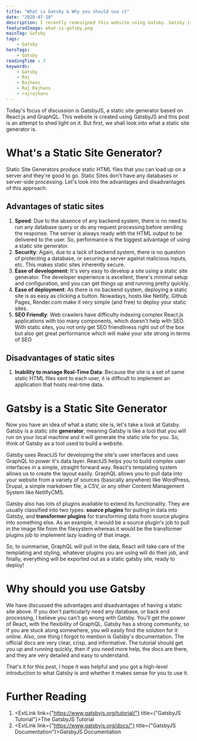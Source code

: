 ```yaml
---
title: "What is Gatsby & Why you should use it"
date: "2020-07-10"
description: I recently redesigned this website using Gatsby. Gatsby is a static site generator based on ReactJS which you can use to make blazing fast websites like this one. Read on to find out more.
featuredImage: what-is-gatsby.png
mainTag: Gatsby
tags:
    - Gatsby
heroTags:
    - Gatsby
readingTime : 3
keywords:
    - Gatsby
    - Raj
    - Rajhans
    - Raj Rajhans
    - rajrajhans
---
```

Today's focus of discussion is GatsbyJS, a static site generator based on React.js and GraphQL. This website is created using GatsbyJS and this post is an attempt to shed light on it. But first, we shall look into what a static site generator is.

# What's a Static Site Generator?
Static Site Generators produce static HTML files that you can load up on a server and they're good to go. Static Sites don't have any databases or server-side processing. Let's look into the advantages and disadvantages of this approach:
## Advantages of static sites
1. <strong>Speed</strong>: Due to the absence of any backend system, there is no need to run any database query or do any request processing before sending the response. The server is always ready with the HTML output to be delivered to the user. So, performance is the biggest advantage of using a static site generator.
2. <strong>Security</strong>: Again, due to a lack of backend system, there is no question of protecting a database, or securing a server against malicious inputs, etc. This makes static sites inherently secure.
3. <strong>Ease of development</strong>: It's very easy to develop a site using a static site generator. The developer experience is excellent, there's minimal setup and configuration, and you can get things up and running pretty quickly.
4. <strong>Ease of deployment</strong>: As there is no backend system, deploying a static site is as easy as clicking a button. Nowadays, hosts like Netlify, Github Pages, Render.com make it very simple (and free) to deploy your static sites.
5. <strong>SEO Friendly</strong>: Web crawlers have difficulty indexing complex React.js applications with too many components, which doesn't help with SEO. With static sites, you not only get SEO friendliness right out of the box but also get great performance which will make your site strong in terms of SEO
## Disadvantages of static sites
1. <strong>Inability to manage Real-Time Data</strong>: Because the site is a set of same static HTML files sent to each user, it is difficult to implement an application that hosts real-time data.

# Gatsby is a Static Site Generator

Now you have an idea of what a static site is, let's take a look at Gatsby. Gatsby is a static site <strong>generator</strong>, meaning Gatsby is like a tool that you will run on your local machine and it will generate the static site for you. So, think of Gatsby as a tool used to build a website.

Gatsby uses ReactJS for developing the site's user interfaces and uses GraphQL to power it's data layer. ReactJS helps you to build complex user interfaces in a simple, straight forward way. React's templating system allows us to create the layout easily. GraphQL allows you to pull data into your website from a variety of sources (basically anywhere) like WordPress, Drupal, a simple markdown file, a CSV, or any other Content Management System like NetlifyCMS.

Gatsby also has lots of plugins available to extend its functionality. They are usually classified into two types: <strong>source plugins</strong> for pulling in data into Gatsby, and <strong>transformer plugins</strong> for transforming data from source plugins into something else. As an example, it would be a source plugin's job to pull in the image file from the filesystem whereas it would be the transformer plugins job to implement lazy loading of that image.

So, to summarise, GraphQL will pull in the data, React will take care of the templating and styling, whatever plugins you are using will do their job, and finally, everything will be exported out as a static gatsby site, ready to deploy!

# Why should you use Gatsby

We have discussed the advantages and disadvantages of having a static site above. If you don't particularly need any database, or back end processing, I believe you can't go wrong with Gatsby. You'll get the power of React, with the flexibility of GraphQL. Gatsby has a strong community, so if you are stuck along somewhere, you will easily find the solution for it online. Also, one thing I forgot to mention is Gatsby's documentation. The official docs are very clear, crisp, and informative. The tutorial should get you up and running quickly, then if you need more help, the docs are there, and they are very detailed and easy to understand.

That's it for this post, I hope it was helpful and you got a high-level introduction to what Gatsby is and whether it makes sense for you to use it.

# Further Reading
1. <ExtLink link={"https://www.gatsbyjs.org/tutorial/"} title={"GatsbyJS Tutorial"}>The GatsbyJS Tutorial</ExtLink>
2. <ExtLink link={"https://www.gatsbyjs.org/docs/"} title={"GatsbyJS Documentation"}>GatsbyJS Documentation</ExtLink>